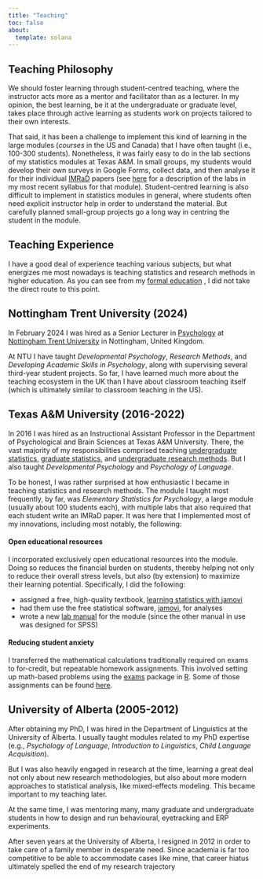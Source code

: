 ```yaml
---
title: "Teaching"
toc: false
about: 
  template: solana
---
```


## Teaching Philosophy

We should foster learning through student-centred teaching, where the instructor acts more as a mentor and facilitator than as a lecturer. In my opinion, the best learning, be it at the undergraduate or graduate level, takes place through active learning as students work on projects tailored to their own interests. 

That said, it has been a challenge to implement this kind of learning in the large modules (*courses* in the US and Canada) that I have often taught (i.e., 100-300 students). Nonetheless, it was fairly easy to do in the lab sections of my statistics modules at Texas A&M. In small groups, my students would develop their own surveys in Google Forms, collect data, and then analyse it for their individual [IMRaD](https://en.wikipedia.org/wiki/IMRAD) papers (see <a href="https://patrickabolger.github.io/PSYC-301-Syllabus-Spring-2022/#tasks-in-lab" target="_blank">here</a> for a description of the labs in my most recent syllabus for that module). Student-centred learning is also difficult to implement in statistics modules in general, where students often need explicit instructor help in order to understand the material. But carefully planned small-group projects go a long way in centring the student in the module.

## Teaching Experience

I have a good deal of experience teaching various subjects, but what energizes me most nowadays is teaching statistics and research methods in higher education. As you can see from my [formal education](cv.qmd) , I did not take the direct route to this point.

::: {.panel-tabset}

## Nottingham Trent University (2024)

In February 2024 I was hired as a Senior Lecturer in [Psychology](https://www.ntu.ac.uk/study-and-courses/academic-schools/social-sciences/psychology) at [Nottingham Trent University](https://www.ntu.ac.uk/) in Nottingham, United Kingdom.

At NTU I have taught *Developmental Psychology*, *Research Methods*, and *Developing Academic Skills in Psychology*, along with supervising several third-year student projects. So far, I have learned much more about the teaching ecosystem in the UK than I have about classroom teaching itself (which is ultimately similar to classroom teaching in the US).

## Texas A&M University (2016-2022)

In 2016 I was hired as an Instructional Assistant Professor in the Department of Psychological and Brain Sciences at Texas A&M University. There, the vast majority of my responsibilities comprised teaching <a href="https://patrickabolger.github.io/PSYC-301-Syllabus-Spring-2022/" target="_blank">undergraduate statistics</a>, <a href="https://patrickabolger.github.io/PSYC-652-Fall-2020/" target="_blank">graduate statistics</a>, and <a href="https://patrickabolger.github.io/PSYC-245-Spring-2022/" target="_blank">undergraduate research methods</a>. But I also taught *Developmental Psychology* and *Psychology of Language*.

To be honest, I was rather surprised at how enthusiastic I became in teaching statistics and research methods. The module I taught most frequently, by far, was *Elementary Statistics for Psychology*, a large module (usually about 100 students each), with multiple labs that also required that each student write an IMRaD paper. It was here that I implemented most of my innovations, including most notably, the following:

#### Open educational resources

I incorporated exclusively open educational resources into the module. Doing so reduces the financial burden on students, thereby helping not only to reduce their overall stress levels, but also (by extension) to maximize their learning potential. Specifically, I did the following:

- assigned a free, high-quality textbook, [learning statistics with jamovi](https://davidfoxcroft.github.io/lsj-book/)  
- had them use the free statistical software, [jamovi](https://www.jamovi.org/), for analyses  
- wrote a new <a href="https://patrickabolger.github.io/ElemStatsLabManual/" target="_blank">lab manual</a> for the module (since the other manual in use was designed for SPSS)

#### Reducing student anxiety

I transferred the mathematical calculations traditionally required on exams to for-credit, but repeatable homework assignments. This involved setting up math-based problems using the [exams](https://www.r-exams.org/) package in [R](https://www.r-project.org/). Some of those assignments can be found [here](https://github.com/patrickabolger/stats-exam-questions).


## University of Alberta (2005-2012)

After obtaining my PhD, I was hired in the Department of Linguistics at the University of Alberta. I usually taught modules related to my PhD expertise (e.g., *Psychology of Language*, *Introduction to Linguistics*, *Child Language Acquisition*).

But I was also heavily engaged in research at the time, learning a great deal not only about new research methodologies, but also about more modern approaches to statistical analysis, like mixed-effects modeling. This became important to my teaching later.

At the same time, I was mentoring many, many graduate and undergraduate students in how to design and run behavioural, eyetracking and ERP experiments.

After seven years at the University of Alberta, I resigned in 2012 in order to take care of a family member in desperate need. Since academia is far too competitive to be able to accommodate cases like mine, that career hiatus ultimately spelled the end of my research trajectory

<!-- ## University of Arizona (1999-2005) -->

<!-- This continued while I was a PhD student a few, short years later. I often taught Freshman Composition to support myself as an interdisciplinary PhD student of applied psycholinguistics at the University of Arizona. -->

<!-- ## Monterey Institute (1997-1999) -->

<!-- After getting my MA in TESOL from the Monterey (now Middlebury) Institute of International Studies in 1997, I began teaching English in an ESL context. It didn't take long before I was frequently being tapped to teach advanced grammar and academic writing. -->

:::